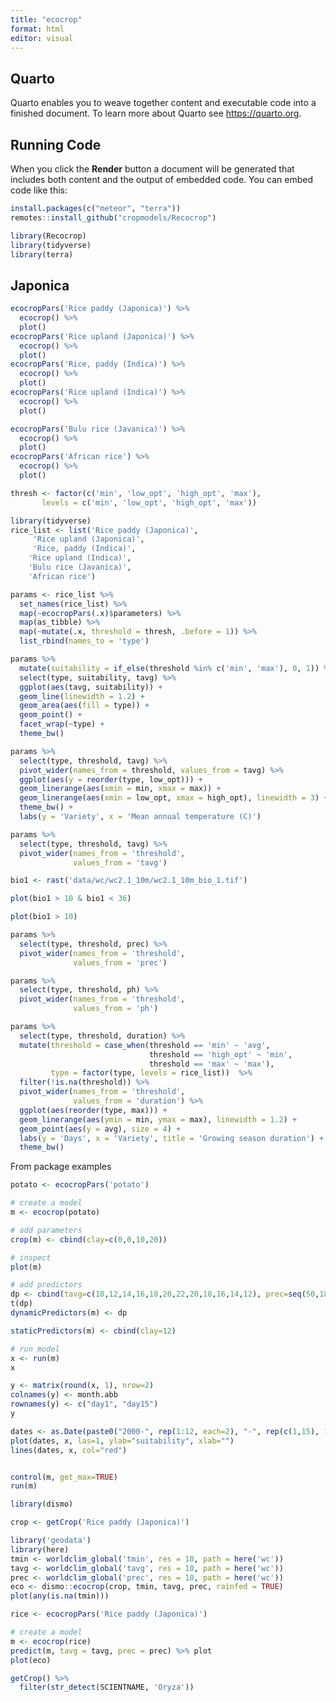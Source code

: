 ```yaml
---
title: "ecocrop"
format: html
editor: visual
---
```


## Quarto

Quarto enables you to weave together content and executable code into a finished document. To learn more about Quarto see <https://quarto.org>.

## Running Code

When you click the **Render** button a document will be generated that includes both content and the output of embedded code. You can embed code like this:

```r
install.packages(c("meteor", "terra"))
remotes::install_github("cropmodels/Recocrop")
```

```r
library(Recocrop)
library(tidyverse)
library(terra)
```

## Japonica

```r
ecocropPars('Rice paddy (Japonica)') %>%
  ecocrop() %>%
  plot()
ecocropPars('Rice upland (Japonica)') %>%
  ecocrop() %>%
  plot()
ecocropPars('Rice, paddy (Indica)') %>%
  ecocrop() %>%
  plot()
ecocropPars('Rice upland (Indica)') %>%
  ecocrop() %>%
  plot()

ecocropPars('Bulu rice (Javanica)') %>%
  ecocrop() %>%
  plot()
ecocropPars('African rice') %>%
  ecocrop() %>%
  plot()
```

```r
thresh <- factor(c('min', 'low_opt', 'high_opt', 'max'),
       levels = c('min', 'low_opt', 'high_opt', 'max'))

library(tidyverse)
rice_list <- list('Rice paddy (Japonica)',
     'Rice upland (Japonica)',
     'Rice, paddy (Indica)',
    'Rice upland (Indica)',
    'Bulu rice (Javanica)',
    'African rice') 

params <- rice_list %>%
  set_names(rice_list) %>%
  map(~ecocropPars(.x)$parameters) %>%
  map(as_tibble) %>%
  map(~mutate(.x, threshold = thresh, .before = 1)) %>%
  list_rbind(names_to = 'type')
```

```r
params %>%
  mutate(suitability = if_else(threshold %in% c('min', 'max'), 0, 1)) %>%
  select(type, suitability, tavg) %>%
  ggplot(aes(tavg, suitability)) +
  geom_line(linewidth = 1.2) +
  geom_area(aes(fill = type)) +
  geom_point() +
  facet_wrap(~type) +
  theme_bw()
```

```r
params %>%
  select(type, threshold, tavg) %>%
  pivot_wider(names_from = threshold, values_from = tavg) %>%
  ggplot(aes(y = reorder(type, low_opt))) +
  geom_linerange(aes(xmin = min, xmax = max)) +
  geom_linerange(aes(xmin = low_opt, xmax = high_opt), linewidth = 3) +
  theme_bw() +
  labs(y = 'Variety', x = 'Mean annual temperature (C)')
```

```r
params %>%
  select(type, threshold, tavg) %>%
  pivot_wider(names_from = 'threshold', 
              values_from = 'tavg')
```

```r
bio1 <- rast('data/wc/wc2.1_10m/wc2.1_10m_bio_1.tif')

plot(bio1 > 10 & bio1 < 36)

plot(bio1 > 10)
```

```r
params %>%
  select(type, threshold, prec) %>%
  pivot_wider(names_from = 'threshold', 
              values_from = 'prec')
```

```r
params %>%
  select(type, threshold, ph) %>%
  pivot_wider(names_from = 'threshold', 
              values_from = 'ph')
```

```r
params %>%
  select(type, threshold, duration) %>%
  mutate(threshold = case_when(threshold == 'min' ~ 'avg',
                               threshold == 'high_opt' ~ 'min',
                               threshold == 'max' ~ 'max'),
         type = factor(type, levels = rice_list))  %>%
  filter(!is.na(threshold)) %>%
  pivot_wider(names_from = 'threshold', 
              values_from = 'duration') %>%
  ggplot(aes(reorder(type, max))) +
  geom_linerange(aes(ymin = min, ymax = max), linewidth = 1.2) +
  geom_point(aes(y = avg), size = 4) +
  labs(y = 'Days', x = 'Variety', title = 'Growing season duration') +
  theme_bw()
```

From package examples

```r
potato <- ecocropPars('potato')

# create a model
m <- ecocrop(potato)

# add parameters
crop(m) <- cbind(clay=c(0,0,10,20))

# inspect 
plot(m)

# add predictors
dp <- cbind(tavg=c(10,12,14,16,18,20,22,20,18,16,14,12), prec=seq(50,182,12))
t(dp)
dynamicPredictors(m) <- dp

staticPredictors(m) <- cbind(clay=12)

# run model
x <- run(m)
x

y <- matrix(round(x, 1), nrow=2)
colnames(y) <- month.abb
rownames(y) <- c("day1", "day15")
y

dates <- as.Date(paste0("2000-", rep(1:12, each=2), "-", rep(c(1,15), 12)))
plot(dates, x, las=1, ylab="suitability", xlab="")
lines(dates, x, col="red")


control(m, get_max=TRUE)
run(m)
```

```r
library(dismo)

crop <- getCrop('Rice paddy (Japonica)')

library('geodata')
library(here)
tmin <- worldclim_global('tmin', res = 10, path = here('wc'))
tavg <- worldclim_global('tavg', res = 10, path = here('wc'))
prec <- worldclim_global('prec', res = 10, path = here('wc'))
eco <- dismo::ecocrop(crop, tmin, tavg, prec, rainfed = TRUE)
plot(any(is.na(tmin)))

rice <- ecocropPars('Rice paddy (Japonica)')

# create a model
m <- ecocrop(rice)
predict(m, tavg = tavg, prec = prec) %>% plot
plot(eco)
```

```r
getCrop() %>%
  filter(str_detect(SCIENTNAME, 'Oryza'))
```
